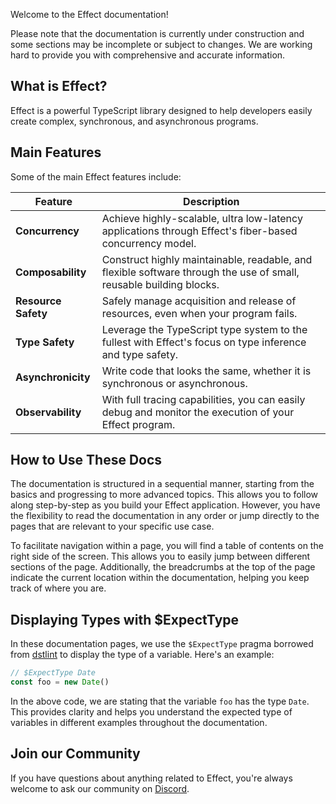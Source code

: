 
Welcome to the Effect documentation!

<Warning>
  Please note that the documentation is currently under construction and some
  sections may be incomplete or subject to changes. We are working hard to
  provide you with comprehensive and accurate information.
</Warning>

## What is Effect?

Effect is a powerful TypeScript library designed to help developers
easily create complex, synchronous, and asynchronous programs.

## Main Features

Some of the main Effect features include:

| **Feature**         | **Description**                                                                                                    |
| ------------------- | ------------------------------------------------------------------------------------------------------------------ |
| **Concurrency**     | Achieve highly-scalable, ultra low-latency applications through Effect's fiber-based concurrency model.            |
| **Composability**   | Construct highly maintainable, readable, and flexible software through the use of small, reusable building blocks. |
| **Resource Safety** | Safely manage acquisition and release of resources, even when your program fails.                                  |
| **Type Safety**     | Leverage the TypeScript type system to the fullest with Effect's focus on type inference and type safety.          |
| **Asynchronicity**  | Write code that looks the same, whether it is synchronous or asynchronous.                                         |
| **Observability**   | With full tracing capabilities, you can easily debug and monitor the execution of your Effect program.             |

## How to Use These Docs

The documentation is structured in a sequential manner, starting from the basics and progressing to more advanced topics. This allows you to follow along step-by-step as you build your Effect application. However, you have the flexibility to read the documentation in any order or jump directly to the pages that are relevant to your specific use case.

To facilitate navigation within a page, you will find a table of contents on the right side of the screen. This allows you to easily jump between different sections of the page. Additionally, the breadcrumbs at the top of the page indicate the current location within the documentation, helping you keep track of where you are.

## Displaying Types with $ExpectType

In these documentation pages, we use the `$ExpectType` pragma borrowed from [dstlint](https://github.com/microsoft/DefinitelyTyped-tools/tree/master/packages/dtslint) to display the type of a variable. Here's an example:

```ts
// $ExpectType Date
const foo = new Date()
```

In the above code, we are stating that the variable `foo` has the type `Date`. This provides clarity and helps you understand the expected type of variables in different examples throughout the documentation.

## Join our Community

If you have questions about anything related to Effect,
you're always welcome to ask our community on [Discord](https://discord.gg/effect-ts).
